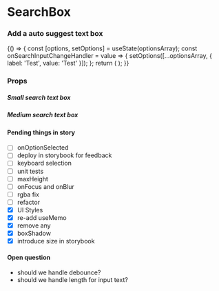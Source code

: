 
<Meta title="Core" component={SearchBox} />

# SearchBox

### Add a auto suggest text box

<Preview withToolbar>
    <Story name="SearchBox">
        {() => {
            const [options, setOptions] = useState(optionsArray);
            const onSearchInputChangeHandler = value => {
                setOptions([...optionsArray, { label: 'Test', value: 'Test' }]);
            };
            return (
                <SearchBox
                    placeholder="Search"
                    onSearchInputChange={onSearchInputChangeHandler}
                    options={options}
                    searchBoxSize={select('boxSize', boxSize, 'M')}
                />
            );
        }}
    </Story>
</Preview>

### Props

<Props of={SearchBox} />

##### Small search text box

<Preview>
    <SearchBox searchBoxSize="S" />
</Preview>

##### Medium search text box

<Preview>
    <SearchBox searchBoxSize="M" />
</Preview>

#### Pending things in story

-   [ ] onOptionSelected
-   [ ] deploy in storybook for feedback
-   [ ] keyboard selection
-   [ ] unit tests
-   [ ] maxHeight
-   [ ] onFocus and onBlur
-   [ ] rgba fix
-   [ ] refactor
-   [x] UI Styles
-   [x] re-add useMemo
-   [x] remove any
-   [x] boxShadow
-   [x] introduce size in storybook

#### Open question

-   should we handle debounce?
-   should we handle length for input text?
